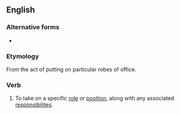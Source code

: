 ==English==

===Alternative forms===
* {{l|en|take up the mantle}}

===Etymology===
From the act of putting on particular robes of office.

===Verb===
{{head|en|verb|head=[[assume]] the [[mantle]]}}

# {{lb|en|idiomatic|with "of"}} To take on a specific [[role]] or [[position]], along with any associated [[responsibility|responsibilites]].